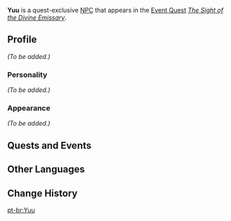 {{Meta
<!-- Remove this template after adding the missing info -->
|missing_NPC_profile  = yes
}}
{{Character Infobox
|type             = Quest NPC
|image            = NPC Yuu.png
|region           = Inazuma

|ancestry         = <!-- Clan/family -->
|father           = 
|mother           = 
|spouse           = 
|sibling          = 
|child            = 
|relative         = 

|voiceEN          = 
|voiceCN          = 
|voiceJP          = 
}}
'''Yuu''' is a quest-exclusive [[NPC]] that appears in the [[Event Quest]] ''[[The Sight of the Divine Emissary]]''.
<!--
==Location==
{{subst:#tag:gallery|
NPC Location {{subst:PAGENAME}}.png{{subst:!}}{{subst:PAGENAME}}'s location
NPC Location {{subst:PAGENAME}} Context.png{{subst:!}}Additional context
}}
-->
==Profile==
<!--Detailed story/lore information goes here.-->
''(To be added.)''

===Personality===
''(To be added.)''

===Appearance===
<!--Keep appearance section short and concise. Limit to 2 paragraphs with 3-4 sentences each.-->
''(To be added.)''

==Quests and Events==
{{Quests and Events}}
<!--
==Trivia==
* 
-->
==Other Languages==
{{Other Languages
|default_hidden = 1
|en      = Yuu
|zhs     = 由宇
|zhs_rm  = Yóuyǔ
|zht     = 由宇
|zht_rm  = Yóuyǔ
|ja      = 由宇
|ja_rm   = Yuu
|ko      = 유우
|es      = Yuu
|fr      = Yuu
|ru      = Юу
|th      = Yuu
|vi      = Yuu
|de      = Yuu
|id      = Yuu
|pt      = Yuu
|tr      = Yuu
|it      = Yuu
}}

==Change History==
{{Change History|3.4}}
<!--
==References==
{{Reflist}}
-->

[[pt-br:Yuu]]